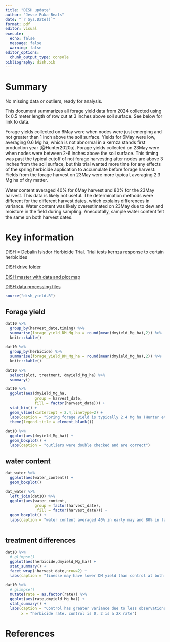 ```yaml
---
title: "DISH update"
author: "Jesse Puka-Beals"
date: "`r Sys.Date()`"
format: pdf
editor: visual
execute:
  echo: false
  message: false
  warning: false
editor_options: 
  chunk_output_type: console
bibliography: dish.bib
---
```


# Summary

No missing data or outliers, ready for analysis. 

This document summarizes all forage yield data from 2024 collected using 1x 0.5 meter length of row cut at 3 inches above soil surface. See below for link to data. 

Forage yields collected on 6May were when nodes were just emerging and not greater than 1 inch above the soil surface. Yields for 6May were low, averaging 0.6 Mg ha, which is not abnormal in a kernza stands first production year [@Hunter2020a]. Forage yields collected on 23May were when nodes were between 2-6 inches above the soil surface. This timing was past the typical cutoff of not forage harvesting after nodes are above 3 inches from the soil surface, but this trial wanted more time for any effects of the spring herbicide application to accumulate before forage harvest. Yields from the forage harvest on 23May were more typical, averaging 2.3 Mg ha of dry matter. 

Water content averaged 40% for 6May harvest and 80% for the 23May harvest. This data is likely not useful. The determination methods were different for the different harvest dates, which explains differences in variance. Water content was likely overestimated on 23May due to dew and moisture in the field during sampling. Anecdotally, sample water content felt the same on both harvest dates. 


# Key information

DISH = Debalin Isisdor Herbicide Trial. Trial tests kernza response to certain herbicides

[DISH drive folder](https://drive.google.com/drive/folders/1o-Uxzj_jdKeDWl_txSn17louCpe-P9ZO)

[DISH master with data and plot map](https://docs.google.com/spreadsheets/d/1HtKeSv93GQMWm8yx5QJRuqrUkAzYI577hPCDMTsKLhU/edit#gid=1999649668)

[DISH data processing files](https://github.com/jpukabeals/scs-lab_misc)

```r
source("dish_yield.R")
```

## Forage yield

```r
dat10 %>% 
  group_by(harvest_date,timing) %>% 
  summarise(forage_yield_DM_Mg_ha = round(mean(dmyield_Mg_ha),2)) %>% 
  knitr::kable()

dat10 %>% 
  group_by(herbicide) %>% 
  summarise(forage_yield_DM_Mg_ha = round(mean(dmyield_Mg_ha),2)) %>% 
  knitr::kable()
```

```r
dat10 %>% 
  select(plot, treatment, dmyield_Mg_ha) %>% 
  summary()
```


```r
dat10 %>% 
  ggplot(aes(dmyield_Mg_ha,
             group = harvest_date,
             fill = factor(harvest_date))) +
  stat_bin() +
  geom_vline(xintercept = 2.4,linetype=2) +
  labs(caption = "Spring forage yield is typically 2.4 Mg ha (Hunter et all 2020)") +
  theme(legend.title = element_blank())

dat10 %>% 
  ggplot(aes(dmyield_Mg_ha)) +
  geom_boxplot() +
  labs(caption = "outliers were double checked and are correct")
```

\newpage

## water content

```r
dat_water %>% 
  ggplot(aes(water_content)) + 
  geom_boxplot() 

dat_water %>% 
  left_join(dat10) %>% 
  ggplot(aes(water_content,
             group = factor(harvest_date),
              fill = factor(harvest_date))) + 
  geom_boxplot() +
  labs(caption = "water content averaged 40% in early may and 80% in late May")
  
```

## treatment differences

```r
dat10 %>% 
  # glimpse()
  ggplot(aes(herbicide,dmyield_Mg_ha)) +
  stat_summary() +
  facet_wrap(~harvest_date,nrow=2) +
  labs(caption = "finesse may have lower DM yield than control at both harvest points")

dat10 %>% 
  # glimpse()
  mutate(rate = as.factor(rate)) %>% 
  ggplot(aes(rate,dmyield_Mg_ha)) +
  stat_summary() +
  labs(caption = "Control has greater variance due to less observations.\n No obvious injury though 2X rates averaged lower forage yield",
       x = "herbicide rate. control is 0, 2 is a 2X rate")

```

# References
